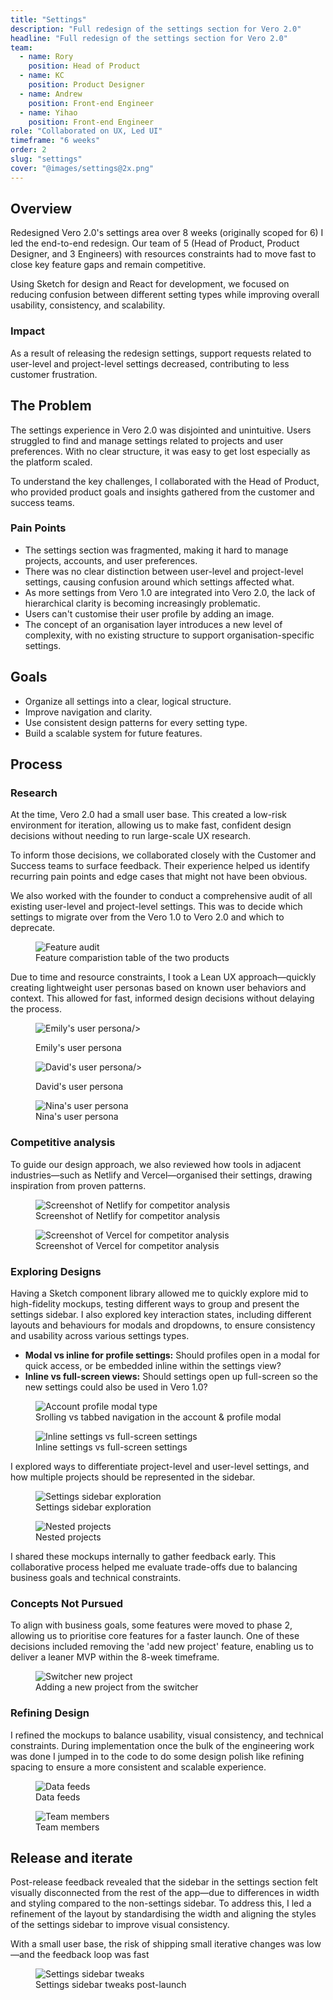 ```yaml
---
title: "Settings"
description: "Full redesign of the settings section for Vero 2.0"
headline: "Full redesign of the settings section for Vero 2.0"
team:
  - name: Rory
    position: Head of Product
  - name: KC
    position: Product Designer
  - name: Andrew
    position: Front-end Engineer
  - name: Yihao
    position: Front-end Engineer
role: "Collaborated on UX, Led UI"
timeframe: "6 weeks"
order: 2
slug: "settings"
cover: "@images/settings@2x.png"
---
```



## Overview

Redesigned Vero 2.0's settings area over 8 weeks (originally scoped for 6) I led the end-to-end redesign. Our team of 5 (Head of Product, Product Designer, and 3 Engineers) with resources constraints had to move fast to close key feature gaps and remain competitive.

Using Sketch for design and React for development, we focused on reducing confusion between different setting types while improving overall usability, consistency, and scalability.

### Impact

As a result of releasing the redesign settings, support requests related to user-level and project-level settings decreased, contributing to less customer frustration.

## The Problem

The settings experience in Vero 2.0 was disjointed and unintuitive. Users struggled to find and manage settings related to projects and user preferences. With no clear structure, it was easy to get lost especially as the platform scaled.

To understand the key challenges, I collaborated with the Head of Product, who provided product goals and insights gathered from the customer and success teams.

### Pain Points

- The settings section was fragmented, making it hard to manage projects,
  accounts, and user preferences.
- There was no clear distinction between user-level
  and project-level settings, causing confusion around which settings affected what.
- As more settings from Vero 1.0 are integrated into Vero 2.0, the lack of hierarchical
  clarity is becoming increasingly problematic.
- Users can't customise their user profile by adding an image.
- The concept of an organisation layer introduces a new level of complexity, with
  no existing structure to support organisation-specific settings.

## Goals

- Organize all settings into a clear, logical structure.
- Improve navigation and clarity.
- Use consistent design patterns for every setting type.
- Build a scalable system for future features.

## Process

### Research

At the time, Vero 2.0 had a small user base. This created a low-risk environment for iteration, allowing us to make fast, confident design decisions without needing to run large-scale UX research.

To inform those decisions, we collaborated closely with the Customer and Success teams to surface feedback. Their experience helped us identify recurring pain points and edge cases that might not have been obvious.

We also worked with the founder to conduct a comprehensive audit of all existing user-level and project-level settings. This was to decide which settings to migrate over from the Vero 1.0 to Vero 2.0 and which to deprecate.

<figure>
  <Image
    class="rounded-4xl bg-cyan-50"
    src={featureAuditImage}
    alt="Feature audit"
  />
  <figcaption>Feature comparistion table of the two products</figcaption>
</figure>

Due to time and resource constraints, I took a Lean UX approach—quickly creating
lightweight user personas based on known user behaviors and context. This allowed for
fast, informed design decisions without delaying the process.

<figure>
  <Image
    class="rounded-4xl"
    src={emilyPersonaImage}
    densities={[1, 2]}
    alt="Emily's user persona"

/>

  <figcaption>Emily's user persona</figcaption>
</figure>

<figure>
  <Image
    class="rounded-4xl"
    src={davidPersonaImage}
    densities={[1, 2]}
    alt="David's user persona"

/>

  <figcaption>David's user persona</figcaption>
</figure>

<figure>
  <Image
    class="rounded-4xl"
    src={ninaPersonaImage}
    densities={[1, 2]}
    alt="Nina's user persona"
  />
  <figcaption>Nina's user persona</figcaption>
</figure>

### Competitive analysis

To guide our design approach, we also reviewed how tools in adjacent
industries—such as Netlify and Vercel—organised their settings, drawing
inspiration from proven patterns.

<div class="grid grid-cols-2 gap-10">
  <figure class="!my-0">
    <Image
      class="rounded-3xl outline outline-black/5"
      src={netlifyImage}
      alt="Screenshot of Netlify for competitor analysis"
    />
    <figcaption>Screenshot of Netlify for competitor analysis</figcaption>
  </figure>

  <figure class="!my-0">
    <Image
      class="rounded-3xl outline outline-black/5"
      src={vercelImage}
      alt="Screenshot of Vercel for competitor analysis"
    />
    <figcaption>Screenshot of Vercel for competitor analysis</figcaption>
  </figure>
</div>

### Exploring Designs

Having a Sketch component library allowed me to quickly explore mid to high-fidelity mockups, testing different ways to group and present the settings sidebar. I also explored key interaction states, including different layouts and behaviours for modals and dropdowns, to ensure consistency and usability across various settings types.

- **Modal vs inline for profile settings:** Should profiles open in a modal for quick access, or be
  embedded inline within the settings view?
- **Inline vs full-screen views:** Should settings open up full-screen so the new settings could also be used in Vero 1.0?

<figure>
  <Image
    class="rounded-4xl bg-cyan-50"
    src={accountProfileModalTypeImage}
    alt="Account profile modal type"
  />
  <figcaption>
    Srolling vs tabbed navigation in the account & profile modal
  </figcaption>
</figure>

<figure>
  <Image
    class="rounded-4xl bg-cyan-50"
    src={inlineFullScreenImage}
    alt="Inline settings vs full-screen settings"
  />
  <figcaption>Inline settings vs full-screen settings</figcaption>
</figure>

I explored ways to differentiate project-level and user-level settings, and how
multiple projects should be represented in the sidebar.

<div class="grid grid-cols-1 gap-8 md:grid-cols-3 md:gap-10">
  <figure class="col-span-1 !my-0 md:col-span-2">
    <Image
      class="rounded-3xl bg-cyan-50"
      src={settingsSidebarsImage}
      alt="Settings sidebar exploration"
    />
    <figcaption>Settings sidebar exploration</figcaption>
  </figure>
  <figure class="col-span-1 !my-0">
    <Image
      class="rounded-3xl bg-cyan-50"
      src={nestedProjectsImage}
      alt="Nested projects"
    />
    <figcaption>Nested projects</figcaption>
  </figure>
</div>

I shared these mockups internally to gather feedback early. This collaborative process helped me evaluate trade-offs due to balancing business goals and technical constraints.

### Concepts Not Pursued

To align with business goals, some features were moved to phase 2, allowing us to prioritise core features for a faster launch. One of these decisions included removing the 'add new project' feature, enabling us to deliver a leaner MVP within the 8-week timeframe.

<figure>
  <Image
    class="rounded-4xl bg-cyan-50"
    src={switcherNewProjectImage}
    alt="Switcher new project"
  />
  <figcaption>Adding a new project from the switcher</figcaption>
</figure>

### Refining Design

I refined the mockups to balance usability, visual consistency, and technical constraints. During implementation once the bulk of the engineering work was done I jumped in to the code to do some design polish like refining spacing to ensure a more consistent and scalable experience.

<div class="grid grid-cols-1 gap-8 md:grid-cols-3 md:gap-10">
  <figure class="col-span-1">
    <div class="overflow-hidden rounded-3xl bg-cyan-50">
      <Image
        class="!my-0 rounded-3xl drop-shadow-xl"
        src={dataFeedsImage}
        alt="Data feeds"
      />
    </div>
    <figcaption>Data feeds</figcaption>
  </figure>
  <figure class="col-span-1 md:col-span-2">
    <div class="overflow-hidden rounded-3xl bg-cyan-50">
      <Image
        class="!my-0 rounded-3xl drop-shadow-xl"
        src={teamMembersImage}
        alt="Team members"
      />
    </div>
    <figcaption>Team members</figcaption>
  </figure>
</div>

## Release and iterate

Post-release feedback revealed that the sidebar in the settings section felt visually disconnected from the rest of the app—due to differences in width and styling compared to the non-settings sidebar. To address this, I led a refinement of the layout by standardising the width and
aligning the styles of the settings sidebar to improve visual consistency.

With a small user base, the risk of shipping small iterative changes was low—and the feedback loop was fast

<figure>
  <div class="overflow-hidden rounded-4xl bg-cyan-50">
    <Image
      class="drop-shadow-xl"
      src={settingsSidebarTweaksImage}
      alt="Settings sidebar tweaks"
    />
  </div>
  <figcaption>Settings sidebar tweaks post-launch</figcaption>
</figure>
